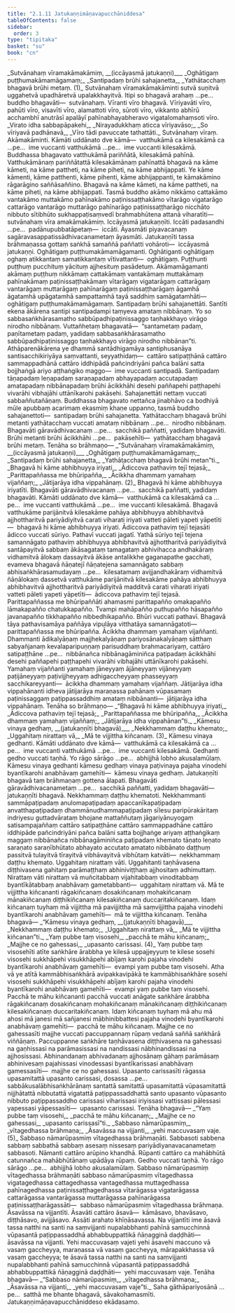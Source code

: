 ```yaml
---
title: "2.1.11 Jatukaṇṇimāṇavapucchāniddesa"
tableOfContents: false
sidebar:
  order: 3
type: "tipitaka"
basket: "su"
book: "cn"
---
```



<DynamicBreadcrumb />

<Division number="65" book="cn">

<Paragraph number="758" type="verses" book="cn">
_<Emphasis>Sutvānahaṃ vīramakāmakāmiṃ, __(iccāyasmā jatukaṇṇi)__</Emphasis>_  
_<Emphasis>Oghātigaṃ puṭṭhumakāmamāgamaṃ;</Emphasis>_  
_<Emphasis>Santipadaṃ brūhi sahajanetta,</Emphasis>_  
_<Emphasis>Yathātacchaṃ bhagavā brūhi metaṃ.</Emphasis> (1)_  

</Paragraph>

<Paragraph number="759" book="cn">
<Emphasis>Sutvānahaṃ vīramakāmakāmin</Emphasis>ti sutvā suṇitvā uggahetvā upadhāretvā upalakkhayitvā. Itipi so bhagavā arahaṃ …pe…  buddho bhagavāti—  sutvānahaṃ. <Emphasis>Vīran</Emphasis>ti vīro bhagavā. Vīriyavāti vīro, pahūti vīro, visavīti vīro, alamattoti vīro, sūroti vīro, vikkanto abhīrū acchambhī anutrāsī apalāyī pahīnabhayabheravo vigatalomahaṃsoti vīro.
</Paragraph>

<Paragraph number="760" type="verses" book="cn">
_Virato idha sabbapāpakehi,_  
_Nirayadukkhaṃ aticca vīriyavāso;_  
_So vīriyavā padhānavā,_  
_Vīro tādi pavuccate tathattāti._  

</Paragraph>

<Paragraph number="761" book="cn">
Sutvānahaṃ vīraṃ. <Emphasis>Akāmakāmin</Emphasis>ti. <Emphasis>Kāmā</Emphasis>ti uddānato dve kāmā—  vatthukāmā ca kilesakāmā ca …pe…  ime vuccanti vatthukāmā …pe…  ime vuccanti kilesakāmā. Buddhassa bhagavato vatthukāmā pariññātā, kilesakāmā pahīnā. Vatthukāmānaṃ pariññātattā kilesakāmānaṃ pahīnattā bhagavā na kāme kāmeti, na kāme pattheti, na kāme piheti, na kāme abhijappati. Ye kāme kāmenti, kāme patthenti, kāme pihenti, kāme abhijappanti, te kāmakāmino rāgarāgino saññāsaññino. Bhagavā na kāme kāmeti, na kāme pattheti, na kāme piheti, na kāme abhijappati. Tasmā buddho akāmo nikkāmo cattakāmo vantakāmo muttakāmo pahīnakāmo paṭinissaṭṭhakāmo vītarāgo vigatarāgo cattarāgo vantarāgo muttarāgo pahīnarāgo paṭinissaṭṭharāgo nicchāto nibbuto sītibhūto sukhappaṭisaṃvedī brahmabhūtena attanā viharatīti—  sutvānahaṃ vīra amakāmakāmiṃ.
</Paragraph>

<Paragraph number="762" book="cn">
<Emphasis>Iccāyasmā jatukaṇṇī</Emphasis>ti. <Emphasis>Iccā</Emphasis>ti padasandhi …pe…  padānupubbatāpetaṃ—  iccāti. <Emphasis>Āyasmā</Emphasis>ti piyavacanaṃ sagāravasappatissādhivacanametaṃ āyasmāti. <Emphasis>Jatukaṇṇī</Emphasis>ti tassa brāhmaṇassa gottaṃ saṅkhā samaññā paññatti vohāroti—  iccāyasmā jatukaṇṇi.
</Paragraph>

<Paragraph number="763" book="cn">
<Emphasis>Oghātigaṃ puṭṭhumakāmamāgaman</Emphasis>ti. <Emphasis>Oghātigan</Emphasis>ti oghātigaṃ oghaṃ atikkantaṃ samatikkantaṃ vītivattanti—  oghātigaṃ. <Emphasis>Puṭṭhun</Emphasis>ti puṭṭhuṃ pucchituṃ yācituṃ ajjhesituṃ pasādetuṃ. <Emphasis>Akāmamāgaman</Emphasis>ti akāmaṃ puṭṭhuṃ nikkāmaṃ cattakāmaṃ vantakāmaṃ muttakāmaṃ pahīnakāmaṃ paṭinissaṭṭhakāmaṃ vītarāgaṃ vigatarāgaṃ cattarāgaṃ vantarāgaṃ muttarāgaṃ pahīnarāgaṃ paṭinissaṭṭharāgaṃ āgamhā āgatamhā upāgatamhā sampattamhā tayā saddhiṃ samāgatamhāti—  oghātigaṃ puṭṭhumakāmamāgamaṃ.
</Paragraph>

<Paragraph number="764" book="cn">
<Emphasis>Santipadaṃ brūhi sahajanettā</Emphasis>ti. <Emphasis>Santī</Emphasis>ti ekena ākārena santipi santipadampi taṃyeva amataṃ nibbānaṃ. Yo so sabbasaṅkhārasamatho sabbūpadhipaṭinissaggo taṇhakkhayo virāgo nirodho nibbānaṃ. Vuttañhetaṃ bhagavatā—  “santametaṃ padaṃ, paṇītametaṃ padaṃ, yadidaṃ sabbasaṅkhārasamatho sabbūpadhipaṭinissaggo taṇhakkhayo virāgo nirodho nibbānan”ti. Athāparenākārena ye dhammā santādhigamāya santiphusanāya santisacchikiriyāya saṃvattanti, seyyathidaṃ—  cattāro satipaṭṭhānā cattāro sammappadhānā cattāro iddhipādā pañcindriyāni pañca balāni satta bojjhaṅgā ariyo aṭṭhaṅgiko maggo—  ime vuccanti santipadā. Santipadaṃ tāṇapadaṃ leṇapadaṃ saraṇapadaṃ abhayapadaṃ accutapadaṃ amatapadaṃ nibbānapadaṃ brūhi ācikkhāhi desehi paññapehi paṭṭhapehi vivarāhi vibhajāhi uttānīkarohi pakāsehi. <Emphasis>Sahajanettā</Emphasis>ti nettaṃ vuccati sabbaññutañāṇaṃ. Buddhassa bhagavato nettañca jinabhāvo ca bodhiyā mūle apubbaṃ acarimaṃ ekasmiṃ khaṇe uppanno, tasmā buddho sahajanettoti—  santipadaṃ brūhi sahajanetta.
</Paragraph>

<Paragraph number="765" book="cn">
<Emphasis>Yathātacchaṃ bhagavā brūhi metan</Emphasis>ti yathātacchaṃ vuccati amataṃ nibbānaṃ …pe…  nirodho nibbānaṃ. <Emphasis>Bhagavā</Emphasis>ti gāravādhivacanaṃ …pe…  sacchikā paññatti, yadidaṃ bhagavāti. <Emphasis>Brūhi metan</Emphasis>ti brūhi ācikkhāhi …pe…  pakāsehīti—  yathātacchaṃ bhagavā brūhi metaṃ. Tenāha so brāhmaṇo—
</Paragraph>

<Paragraph number="766" type="verses" book="cn">
_“Sutvānahaṃ vīramakāmakāmiṃ, __(iccāyasmā jatukaṇṇi)___  
_Oghātigaṃ puṭṭhumakāmamāgamaṃ;_  
_Santipadaṃ brūhi sahajanetta,_  
_Yathātacchaṃ bhagavā brūhi metan”ti._  

</Paragraph>

</Division>
<Division number="66" book="cn">

<Paragraph number="767" type="verses" book="cn">
_<Emphasis>Bhagavā hi kāme abhibhuyya iriyati,</Emphasis>_  
_<Emphasis>Ādiccova pathaviṃ tejī tejasā;</Emphasis>_  
_<Emphasis>Parittapaññassa me bhūripañña,</Emphasis>_  
_<Emphasis>Ācikkha dhammaṃ yamahaṃ vijaññaṃ;</Emphasis>_  
_<Emphasis>Jātijarāya idha vippahānaṃ.</Emphasis> (2)_  

</Paragraph>

<Paragraph number="768" book="cn">
<Emphasis>Bhagavā hi kāme abhibhuyya iriyatī</Emphasis>ti. <Emphasis>Bhagavā</Emphasis>ti gāravādhivacanaṃ …pe…  sacchikā paññatti, yadidaṃ bhagavāti. <Emphasis>Kāmā</Emphasis>ti uddānato dve kāmā—  vatthukāmā ca kilesakāmā ca …pe…  ime vuccanti vatthukāmā …pe…  ime vuccanti kilesakāmā. Bhagavā vatthukāme parijānitvā kilesakāme pahāya abhibhuyya abhibhavitvā ajjhottharitvā pariyādiyitvā carati viharati iriyati vatteti pāleti yapeti yāpetīti—  bhagavā hi kāme abhibhuyya iriyati.
</Paragraph>

<Paragraph number="769" book="cn">
<Emphasis>Ādiccova pathaviṃ tejī tejasā</Emphasis>ti ādicco vuccati sūriyo. Pathavī vuccati jagatī. Yathā sūriyo tejī tejena samannāgato pathaviṃ abhibhuyya abhibhavitvā ajjhottharitvā pariyādiyitvā santāpayitvā sabbaṃ ākāsagataṃ tamagataṃ abhivihacca andhakāraṃ vidhamitvā ālokaṃ dassayitvā ākāse antalikkhe gaganapathe gacchati, evameva bhagavā ñāṇatejī ñāṇatejena samannāgato sabbaṃ abhisaṅkhārasamudayaṃ …pe…  kilesatamaṃ avijjandhakāraṃ vidhamitvā ñāṇālokaṃ dassetvā vatthukāme parijānitvā kilesakāme pahāya abhibhuyya abhibhavitvā ajjhottharitvā pariyādiyitvā madditvā carati viharati iriyati vatteti pāleti yapeti yāpetīti—  ādiccova pathaviṃ tejī tejasā.
</Paragraph>

<Paragraph number="770" book="cn">
<Emphasis>Parittapaññassa me bhūripaññā</Emphasis>ti ahamasmi parittapañño omakapañño lāmakapañño chatukkapañño. Tvampi mahāpañño puthupañño hāsapañño javanapañño tikkhapañño nibbedhikapañño. Bhūri vuccati pathavī. Bhagavā tāya pathavisamāya paññāya vipulāya vitthatāya samannāgatoti—  parittapaññassa me bhūripañña.
</Paragraph>

<Paragraph number="771" book="cn">
<Emphasis>Ācikkha dhammaṃ yamahaṃ vijaññan</Emphasis>ti. <Emphasis>Dhamman</Emphasis>ti ādikalyāṇaṃ majjhekalyāṇaṃ pariyosānakalyāṇaṃ sātthaṃ sabyañjanaṃ kevalaparipuṇṇaṃ parisuddhaṃ brahmacariyaṃ, cattāro satipaṭṭhāne …pe…  nibbānañca nibbānagāminiñca paṭipadaṃ ācikkhāhi desehi paññapehi paṭṭhapehi vivarāhi vibhajāhi uttānīkarohi pakāsehi. <Emphasis>Yamahaṃ vijaññan</Emphasis>ti yamahaṃ jāneyyaṃ ājāneyyaṃ vijāneyyaṃ paṭijāneyyaṃ paṭivijjheyyaṃ adhigaccheyyaṃ phasseyyaṃ sacchikareyyanti—  ācikkha dhammaṃ yamahaṃ vijaññaṃ.
</Paragraph>

<Paragraph number="772" book="cn">
<Emphasis>Jātijarāya idha vippahānan</Emphasis>ti idheva jātijarāya maraṇassa pahānaṃ vūpasamaṃ paṭinissaggaṃ paṭippassaddhiṃ amataṃ nibbānanti—  jātijarāya idha vippahānaṃ. Tenāha so brāhmaṇo—
</Paragraph>

<Paragraph number="773" type="verses" book="cn">
_“Bhagavā hi kāme abhibhuyya iriyati,_  
_Ādiccova pathaviṃ tejī tejasā;_  
_Parittapaññassa me bhūripañña,_  
_Ācikkha dhammaṃ yamahaṃ vijaññaṃ;_  
_Jātijarāya idha vippahānan”ti._  

</Paragraph>

</Division>
<Division number="67" book="cn">

<Paragraph number="774" type="verses" book="cn">
_<Emphasis>Kāmesu vinaya gedhaṃ, __(jatukaṇṇīti bhagavā)__</Emphasis>_  
_<Emphasis>Nekkhammaṃ daṭṭhu khemato;</Emphasis>_  
_<Emphasis>Uggahitaṃ nirattaṃ vā,</Emphasis>_  
_<Emphasis>Mā te vijjittha kiñcanaṃ.</Emphasis> (3)_  

</Paragraph>

<Paragraph number="775" book="cn">
<Emphasis>Kāmesu vinaya gedhan</Emphasis>ti. <Emphasis>Kāmā</Emphasis>ti uddānato dve kāmā—  vatthukāmā ca kilesakāmā ca …pe…  ime vuccanti vatthukāmā …pe…  ime vuccanti kilesakāmā. <Emphasis>Gedhan</Emphasis>ti gedho vuccati taṇhā. Yo rāgo sārāgo …pe…  abhijjhā lobho akusalamūlaṃ. <Emphasis>Kāmesu vinaya gedhan</Emphasis>ti kāmesu gedhaṃ vinaya paṭivinaya pajaha vinodehi byantīkarohi anabhāvaṃ gamehīti—  kāmesu vinaya gedhaṃ. <Emphasis>Jatukaṇṇī</Emphasis>ti bhagavā taṃ brāhmaṇaṃ gottena ālapati. <Emphasis>Bhagavā</Emphasis>ti gāravādhivacanametaṃ …pe…  sacchikā paññatti, yadidaṃ bhagavāti—  jatukaṇṇīti bhagavā.
</Paragraph>

<Paragraph number="776" book="cn">
<Emphasis>Nekkhammaṃ daṭṭhu khemato</Emphasis>ti. <Emphasis>Nekkhamman</Emphasis>ti sammāpaṭipadaṃ anulomapaṭipadaṃ apaccanīkapaṭipadaṃ anvatthapaṭipadaṃ dhammānudhammapaṭipadaṃ sīlesu paripūrakāritaṃ indriyesu guttadvārataṃ bhojane mattaññutaṃ jāgariyānuyogaṃ satisampajaññaṃ cattāro satipaṭṭhāne cattāro sammappadhāne cattāro iddhipāde pañcindriyāni pañca balāni satta bojjhaṅge ariyaṃ aṭṭhaṅgikaṃ maggaṃ nibbānañca nibbānagāminiñca paṭipadaṃ khemato tāṇato leṇato saraṇato saraṇībhūtato abhayato accutato amatato nibbānato daṭṭhuṃ passitvā tulayitvā tīrayitvā vibhāvayitvā vibhūtaṃ katvāti—  nekkhammaṃ daṭṭhu khemato.
</Paragraph>

<Paragraph number="777" book="cn">
<Emphasis>Uggahitaṃ nirattaṃ vā</Emphasis>ti. <Emphasis>Uggahitan</Emphasis>ti taṇhāvasena diṭṭhivasena gahitaṃ parāmaṭṭhaṃ abhiniviṭṭhaṃ ajjhositaṃ adhimuttaṃ. <Emphasis>Nirattaṃ vā</Emphasis>ti nirattaṃ vā muñcitabbaṃ vijahitabbaṃ vinoditabbaṃ byantīkātabbaṃ anabhāvaṃ gametabbanti—  uggahitaṃ nirattaṃ vā.
</Paragraph>

<Paragraph number="778" book="cn">
<Emphasis>Mā te vijjittha kiñcanan</Emphasis>ti rāgakiñcanaṃ dosakiñcanaṃ mohakiñcanaṃ mānakiñcanaṃ diṭṭhikiñcanaṃ kilesakiñcanaṃ duccaritakiñcanaṃ. Idaṃ kiñcanaṃ tuyhaṃ mā vijjittha mā pavijjittha mā saṃvijjittha pajaha vinodehi byantīkarohi anabhāvaṃ gamehīti—  mā te vijjittha kiñcanaṃ. Tenāha bhagavā—
</Paragraph>

<Paragraph number="779" type="verses" book="cn">
_“Kāmesu vinaya gedhaṃ, __(jatukaṇṇīti bhagavā)___  
_Nekkhammaṃ daṭṭhu khemato;_  
_Uggahitaṃ nirattaṃ vā,_  
_Mā te vijjittha kiñcanan”ti._  

</Paragraph>

</Division>
<Division number="68" book="cn">

<Paragraph number="780" type="verses" book="cn">
_<Emphasis>Yaṃ pubbe taṃ visosehi,</Emphasis>_  
_<Emphasis>pacchā te māhu kiñcanaṃ;</Emphasis>_  
_<Emphasis>Majjhe ce no gahessasi,</Emphasis>_  
_<Emphasis>upasanto carissasi.</Emphasis> (4)_  

</Paragraph>

<Paragraph number="781" book="cn">
<Emphasis>Yaṃ pubbe taṃ visosehī</Emphasis>ti atīte saṅkhāre ārabbha ye kilesā uppajjeyyuṃ te kilese sosehi visosehi sukkhāpehi visukkhāpehi abījaṃ karohi pajaha vinodehi byantīkarohi anabhāvaṃ gamehīti—  evampi yaṃ pubbe taṃ visosehi. Atha vā ye atītā kammābhisaṅkhārā avipakkavipākā te kammābhisaṅkhāre sosehi visosehi sukkhāpehi visukkhāpehi abījaṃ karohi pajaha vinodehi byantīkarohi anabhāvaṃ gamehīti—  evampi yaṃ pubbe taṃ visosehi.
</Paragraph>

<Paragraph number="782" book="cn">
<Emphasis>Pacchā te māhu kiñcanan</Emphasis>ti pacchā vuccati anāgate saṅkhāre ārabbha rāgakiñcanaṃ dosakiñcanaṃ mohakiñcanaṃ mānakiñcanaṃ diṭṭhikiñcanaṃ kilesakiñcanaṃ duccaritakiñcanaṃ. Idaṃ kiñcanaṃ tuyhaṃ mā ahu mā ahosi mā janesi mā sañjanesi mābhinibbattesi pajaha vinodehi byantīkarohi anabhāvaṃ gamehīti—  pacchā te māhu kiñcanaṃ.
</Paragraph>

<Paragraph number="783" book="cn">
<Emphasis>Majjhe ce no gahessasī</Emphasis>ti majjhe vuccati paccuppannaṃ rūpaṃ vedanā saññā saṅkhārā viññāṇaṃ. Paccuppanne saṅkhāre taṇhāvasena diṭṭhivasena na gahessasi na gaṇhissasi na parāmasissasi na nandissasi nābhinandissasi na ajjhosissasi. Abhinandanaṃ abhivadanaṃ ajjhosānaṃ gāhaṃ parāmāsaṃ abhinivesaṃ pajahissasi vinodessasi byantīkarissasi anabhāvaṃ gamessasīti—  majjhe ce no gahessasi.
</Paragraph>

<Paragraph number="784" book="cn">
<Emphasis>Upasanto carissasī</Emphasis>ti rāgassa upasamitattā upasanto carissasi, dosassa …pe…  sabbākusalābhisaṅkhārānaṃ santattā samitattā upasamitattā vūpasamitattā nijjhātattā nibbutattā vigatattā paṭippassaddhattā santo upasanto vūpasanto nibbuto paṭippassaddho carissasi viharissasi iriyissasi vattissasi pālessasi yapessasi yāpessasīti—  upasanto carissasi. Tenāha bhagavā—
</Paragraph>

<Paragraph number="785" type="verses" book="cn">
_“Yaṃ pubbe taṃ visosehi,_  
_pacchā te māhu kiñcanaṃ;_  
_Majjhe ce no gahessasi,_  
_upasanto carissasī”ti._  

</Paragraph>

</Division>
<Division number="69" book="cn">

<Paragraph number="786" type="verses" book="cn">
_<Emphasis>Sabbaso nāmarūpasmiṃ,</Emphasis>_  
_<Emphasis>vītagedhassa brāhmaṇa;</Emphasis>_  
_<Emphasis>Āsavāssa na vijjanti,</Emphasis>_  
_<Emphasis>yehi maccuvasaṃ vaje.</Emphasis> (5)_  

</Paragraph>

<Paragraph number="787" book="cn">
<Emphasis>Sabbaso nāmarūpasmiṃ vītagedhassa brāhmaṇā</Emphasis>ti. <Emphasis>Sabbaso</Emphasis>ti sabbena sabbaṃ sabbathā sabbaṃ asesaṃ nissesaṃ pariyādiyanavacanametaṃ sabbasoti. <Emphasis>Nāman</Emphasis>ti cattāro arūpino khandhā. <Emphasis>Rūpan</Emphasis>ti cattāro ca mahābhūtā catunnañca mahābhūtānaṃ upādāya rūpaṃ. <Emphasis>Gedho</Emphasis> vuccati taṇhā. Yo rāgo sārāgo …pe…  abhijjhā lobho akusalamūlaṃ. <Emphasis>Sabbaso nāmarūpasmiṃ vītagedhassa brāhmaṇā</Emphasis>ti sabbaso nāmarūpasmiṃ vītagedhassa vigatagedhassa cattagedhassa vantagedhassa muttagedhassa pahīnagedhassa paṭinissaṭṭhagedhassa vītarāgassa vigatarāgassa cattarāgassa vantarāgassa muttarāgassa pahīnarāgassa paṭinissaṭṭharāgassāti—  sabbaso nāmarūpasmiṃ vītagedhassa brāhmaṇa.
</Paragraph>

<Paragraph number="788" book="cn">
<Emphasis>Āsavāssa na vijjantī</Emphasis>ti. <Emphasis>Āsavā</Emphasis>ti cattāro āsavā—  kāmāsavo, bhavāsavo, diṭṭhāsavo, avijjāsavo. <Emphasis>Assā</Emphasis>ti arahato khīṇāsavassa. <Emphasis>Na vijjantī</Emphasis>ti ime āsavā tassa natthi na santi na saṃvijjanti nupalabbhanti pahīnā samucchinnā vūpasantā paṭippassaddhā abhabbuppattikā ñāṇagginā daḍḍhāti—  āsavāssa na vijjanti.
</Paragraph>

<Paragraph number="789" book="cn">
<Emphasis>Yehi maccuvasaṃ vaje</Emphasis>ti yehi āsavehi maccuno vā vasaṃ gaccheyya, maraṇassa vā vasaṃ gaccheyya, mārapakkhassa vā vasaṃ gaccheyya; te āsavā tassa natthi na santi na saṃvijjanti nupalabbhanti pahīnā samucchinnā vūpasantā paṭippassaddhā abhabbuppattikā ñāṇagginā daḍḍhāti—  yehi maccuvasaṃ vaje. Tenāha bhagavā—
</Paragraph>

<Paragraph number="790" type="verses" book="cn">
_“Sabbaso nāmarūpasmiṃ,_  
_vītagedhassa brāhmaṇa;_  
_Āsavāssa na vijjanti,_  
_yehi maccuvasaṃ vaje”ti._  

</Paragraph>

<Paragraph number="791" book="cn">
Saha gāthāpariyosānā …pe…  satthā me bhante bhagavā, sāvakohamasmīti.

</Paragraph>
</Division>

<Paragraph number="792" type="center" book="cn">
Jatukaṇṇimāṇavapucchāniddeso ekādasamo.
</Paragraph>